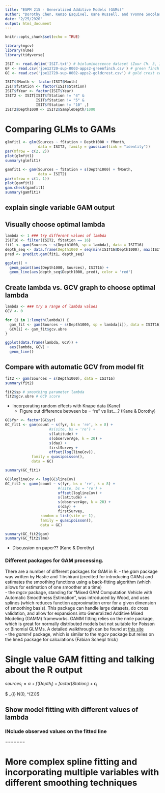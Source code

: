 ```yaml
---
title: "ESPM 215 - Generalized Additive Models (GAMs)"
author: "Dorothy Chen, Kenzo Esquivel, Kane Russell, and Yvonne Socolar"
date: "2/25/2020"
output: html_document
---
```


```r
knitr::opts_chunk$set(echo = TRUE)
```

```r
library(mgcv)
library(nlme)
library(tidyverse)
```

```r
ISIT <- read.delim('ISIT.txt') # bioluminescence dataset (Zuur Ch. 3, 17)
GF <- read.csv('jpe12720-sup-0003-apps2-greenfinch.csv') # green finch count data, Knape 2016
GC <- read.csv('jpe12720-sup-0002-apps2-goldcrest.csv') # gold crest count data, Knape 2016

ISIT$fMonth <- factor(ISIT$Month)
ISIT$fStation <- factor(ISIT$Station)
ISIT$fYear <- factor(ISIT$Year)
ISIT2 <- ISIT[ISIT$fStation != "4" &
              ISIT$fStation != "5" &
              ISIT$fStation != "10" ,]
ISIT2$Depth1000 <- ISIT2$SampleDepth/1000
```

# Comparing GLMs to GAMs

```r

glmfit1 <- glm(Sources ~ fStation + Depth1000 + fMonth, 
               data = ISIT2, family = gaussian(link = "identity"))
par(mfrow = c(2, 2))
plot(glmfit1)
summary(glmfit1)

gamfit1 <- gam(Sources ~ fStation + s(Depth1000) + fMonth, 
               data = ISIT2)
par(mfrow = c(1, 1))
plot(gamfit1)
gam.check(gamfit1)
summary(gamfit1)
```

## explain single variable GAM output

## Visually choose optimal lambda
```r
lambda <- 1 ### try different values of lambda
ISIT16 <- filter(ISIT2, fStation == 16)
fit1 <- gam(Sources ~ s(Depth1000, sp = lambda), data = ISIT16)
depth_seq <- data.frame(Depth1000 = seq(min(ISIT16$Depth1000), max(ISIT16$Depth1000), length = 100))
pred <- predict.gam(fit1, depth_seq)

ggplot() + 
  geom_point(aes(Depth1000, Sources), ISIT16) + 
  geom_line(aes(depth_seq$Depth1000, pred), color = 'red')
```

## Create lambda vs. GCV graph to choose optimal lambda
```r
lambda <- ### try a range of lambda values
GCV <- 0

for (i in 1:length(lambda)) {
  gam_fit <- gam(Sources ~ s(Depth1000, sp = lambda[i]), data = ISIT16) 
  GCV[i] <- gam_fit$gcv.ubre
}

ggplot(data.frame(lambda, GCV)) +
  aes(lambda, GCV) + 
  geom_line()
```

## Compare with automatic GCV from model fit
```r
fit2 <- gam(Sources ~ s(Depth1000), data = ISIT16)
summary(fit2)

fit2$sp # smoothing parameter lambda
fit2$gcv.ubre # GCV score
```

- Incorporating random effects with Knape data (Kane)
    - Figure out difference between bs = "re" vs list....? (Kane & Dorothy)
    
```r
GC$fyr <- factor(GC$yr)
GC_fit1 <- gam(count ~ s(fyr, bs = 're', k = 8) + 
                    #s(site, bs = 're') + 
                    s(latitude) + 
                    s(observerAge, k = 20) + 
                    s(day) + 
                    firstSurvey + 
                    offset(log(lineCov)), 
            family = quasipoisson(), 
            data = GC)

summary(GC_fit1)
```

```r
GC$loglineCov <- log(GC$lineCov)
GC_fit2 <- gamm(count ~ s(fyr, bs = 're', k = 8) + 
                        #(site, bs = 're') + 
                        offset(loglineCov) + 
                        s(latitude) + 
                        s(observerAge, k = 20) + 
                        s(day) + 
                        firstSurvey, 
                random = list(site =~ 1),
                family = quasipoisson(), 
                data = GC)

summary(GC_fit2$gam)
summary(GC_fit2$lme)
```

- Discussion on paper?? (Kane & Dorothy)


### Different packages for GAM processing. 

There are a number of different packages for GAM in R. 
  - the *gam* package was written by Hastie and Tibshirani (credited for introducing GAMs) and estimates the smoothing functions using a back-fitting algorithm (which allows for estimation of one smoother at a time)   \
  - the *mgcv* package, standing for "Mixed GAM Computation Vehicle with Automatic Smoothness Estimation", was introduced by Wood, and uses splines (which reduces function approximation error for a given dimension of smoothing basis). This package can handle large datasets, do cross validation, and allow for expansions into Generalized Additive Mixed Modeling (GAMM) frameworks. GAMM fitting relies on the nmle package, which is great for normally distributed models but not suitable for Poisson or Binomial GLMMs. A detailed walkthrough can be found at [this site](https://people.maths.bris.ac.uk/~sw15190/mgcv/tampere/mgcv.pdf)    \
  - the *gamm4* package, which is similar to the *mgcv* package but relies on the lme4 package for calculations (Fabian Scheipl trick)  \


# Single value GAM fitting and talking about the R output 

$sources_{i} = \alpha + f(Depth_{i}) + factor(Station_{i}) + \epsilon_{i}$

$ \epsilon_{i} \sim N(0, \sigma^{2})$

## Show model fitting with different values of lambda

### INclude observed values on the fitted line 

=======



# More complex spline fitting and incorporating multiple variables with different smoothing techniques 

















